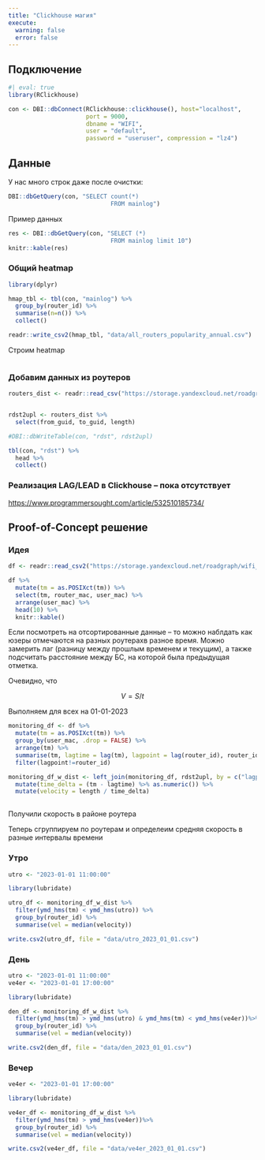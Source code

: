 ```yaml
---
title: "Clickhouse магия"
execute: 
  warning: false
  error: false
---
```



## Подключение

```r
#| eval: true
library(RClickhouse)

con <- DBI::dbConnect(RClickhouse::clickhouse(), host="localhost",
                      port = 9000,
                      dbname = "WIFI",
                      user = "default",
                      password = "useruser", compression = "lz4")
```

## Данные

У нас много строк даже после очистки:

```r
DBI::dbGetQuery(con, "SELECT count(*)
                             FROM mainlog")
```

Пример данных

```r
res <- DBI::dbGetQuery(con, "SELECT (*)
                             FROM mainlog limit 10")
knitr::kable(res)
```

### Общий heatmap

```r
library(dplyr)

hmap_tbl <- tbl(con, "mainlog") %>% 
  group_by(router_id) %>% 
  summarise(n=n()) %>% 
  collect()

readr::write_csv2(hmap_tbl, "data/all_routers_popularity_annual.csv")
```

Строим heatmap

```r

```


### Добавим данных из роутеров

```r
routers_dist <- readr::read_csv("https://storage.yandexcloud.net/roadgraph/marshruts_lengts.csv")


rdst2upl <- routers_dist %>% 
  select(from_guid, to_guid, length)

#DBI::dbWriteTable(con, "rdst", rdst2upl)

tbl(con, "rdst") %>% 
  head %>% 
  collect()

```

### Реализация LAG/LEAD в Clickhouse -- пока отсутствует



<https://www.programmersought.com/article/532510185734/>



## Proof-of-Concept решение

### Идея



```r
df <- readr::read_csv2("https://storage.yandexcloud.net/roadgraph/wifi_logs_2023_01_01_202312081852.csv")


```
```r
df %>% 
  mutate(tm = as.POSIXct(tm)) %>% 
  select(tm, router_mac, user_mac) %>% 
  arrange(user_mac) %>% 
  head(10) %>% 
  knitr::kable()
```

Если посмотреть на отсортированные данные -- то можно наблдать как юзеры отмечаются на разных роутерахв разное время. Можно замерить лаг (разницу между прошлым временем и текущим), а также подсчитать расстояние между БС, на которой была предыдущая отметка.

Очевидно, что

$$V = S/t$$

Выполняем для всех на 01-01-2023

```r
monitoring_df <- df %>% 
  mutate(tm = as.POSIXct(tm)) %>% 
  group_by(user_mac, .drop = FALSE) %>% 
  arrange(tm) %>% 
  summarise(tm, lagtime = lag(tm), lagpoint = lag(router_id), router_id) %>% 
  filter(lagpoint!=router_id)

monitoring_df_w_dist <- left_join(monitoring_df, rdst2upl, by = c("lagpoint" = "from_guid", "router_id" = "to_guid")) %>% 
  mutate(time_delta = (tm - lagtime) %>% as.numeric()) %>% 
  mutate(velocity = length / time_delta)
  
```

Получили скорость в районе роутера

Теперь сгруппируем по роутерам и определеим средняя скорость в разные интервалы времени

### Утро

```r
utro <- "2023-01-01 11:00:00"

library(lubridate)

utro_df <- monitoring_df_w_dist %>% 
  filter(ymd_hms(tm) < ymd_hms(utro)) %>% 
  group_by(router_id) %>% 
  summarise(vel = median(velocity))

write.csv2(utro_df, file = "data/utro_2023_01_01.csv")

```

### День

```r
utro <- "2023-01-01 11:00:00"
ve4er <- "2023-01-01 17:00:00"

library(lubridate)

den_df <- monitoring_df_w_dist %>% 
  filter(ymd_hms(tm) > ymd_hms(utro) & ymd_hms(tm) < ymd_hms(ve4er))%>% 
  group_by(router_id) %>% 
  summarise(vel = median(velocity))

write.csv2(den_df, file = "data/den_2023_01_01.csv")

```

### Вечер

```r

ve4er <- "2023-01-01 17:00:00"

library(lubridate)

ve4er_df <- monitoring_df_w_dist %>% 
  filter(ymd_hms(tm) > ymd_hms(ve4er))%>% 
  group_by(router_id) %>% 
  summarise(vel = median(velocity))

write.csv2(ve4er_df, file = "data/ve4er_2023_01_01.csv")

```
